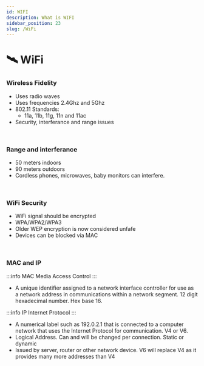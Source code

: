 ```yaml
---
id: WIFI
description: What is WIFI
sidebar_position: 23
slug: /WiFi
---
```


# 🛰️ WiFi

### Wireless Fidelity
- Uses radio waves 
- Uses frequencies 2.4Ghz and 5Ghz 
- 802.11 Standards: 
    - 11a, 11b, 11g, 11n and 11ac 
- Security, interferance and range issues

<br />

### Range and interferance
- 50 meters indoors
- 90 meters outdoors
- Cordless phones, microwaves, baby monitors can interfere. <br />

<br />

### WiFi Security
- WiFi signal should be encrypted
- WPA/WPA2/WPA3
- Older WEP encryption is now considered unfafe
- Devices can be blocked via MAC

<br />

### MAC and IP 

:::info MAC
Media Access Control
:::

- A unique identifier assigned to a network interface controller for use as a network address in communications within a network segment. 12 digit hexadecimal number. Hex base 16.

:::info IP
Internet Protocol
:::

- A numerical label such as 192.0.2.1 that is connected to a computer network that uses the Internet Protocol for communication. V4 or V6.
- Logical Address. Can and will be changed per connection. Static or dynamic
- Issued by server, router or other network device. V6 will replace V4 as it provides many more addresses than V4